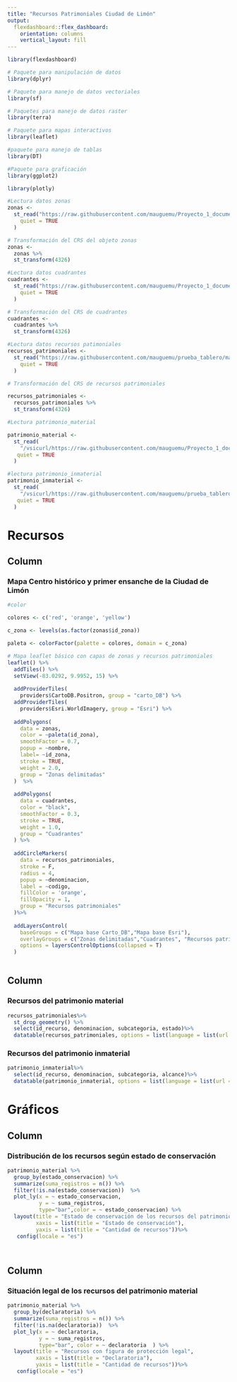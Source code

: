 ```yaml
---
title: "Recursos Patrimoniales Ciudad de Limón"
output: 
  flexdashboard::flex_dashboard:
    orientation: columns
    vertical_layout: fill
---
```


```r
library(flexdashboard)
```


```r
# Paquete para manipulación de datos
library(dplyr)

# Paquete para manejo de datos vectoriales
library(sf)

# Paquetes para manejo de datos raster
library(terra)

# Paquete para mapas interactivos
library(leaflet)

#paquete para manejo de tablas
library(DT)

#Paquete para graficación
library(ggplot2)

library(plotly)

```

```r
#Lectura datos zonas
zonas <-
  st_read("https://raw.githubusercontent.com/mauguemu/Proyecto_1_documento/master/Capas/zonas.geojson",
    quiet = TRUE
  )

# Transformación del CRS del objeto zonas
zonas <-
  zonas %>%
  st_transform(4326)

#Lectura datos cuadrantes
cuadrantes <-
  st_read("https://raw.githubusercontent.com/mauguemu/Proyecto_1_documento/master/Capas/cuadrantes.geojson",
    quiet = TRUE
  )

# Transformación del CRS de cuadrantes 
cuadrantes <-
  cuadrantes %>%
  st_transform(4326)

#Lectura datos recursos patimoniales  
recursos_patrimoniales <-
  st_read("https://raw.githubusercontent.com/mauguemu/prueba_tablero/master/Datos/capas/recursos_patrimonio_material.geojson",
    quiet = TRUE
  )

# Transformación del CRS de recursos patrimoniales

recursos_patrimoniales <-
  recursos_patrimoniales %>%
  st_transform(4326)

#Lectura patrimonio_material

patrimonio_material <-
  st_read(
    "/vsicurl/https://raw.githubusercontent.com/mauguemu/Proyecto_1_documento/master/Tablas/patrimonio_material_1.csv",
   quiet = TRUE
  )

#lectura patrimonio_inmaterial
patrimonio_inmaterial <-
  st_read(
    "/vsicurl/https://raw.githubusercontent.com/mauguemu/prueba_tablero/master/Datos/tablas/recursos_patrimonio_inmat.csv",
   quiet = TRUE
  )


```

Recursos
=======================================================================

Column {data-width=500}
-----------------------------------------------------------------------

### Mapa Centro histórico y primer ensanche de la Ciudad de Limón
```r

#color

colores <- c('red', 'orange', 'yellow')

c_zona <- levels(as.factor(zonas$id_zona))

paleta <- colorFactor(palette = colores, domain = c_zona)

# Mapa leaflet básico con capas de zonas y recursos patrimoniales 
leaflet() %>%
  addTiles() %>%
  setView(-83.0292, 9.9952, 15) %>%
  
  addProviderTiles(
    providers$CartoDB.Positron, group = "carto_DB") %>%
  addProviderTiles(
    providers$Esri.WorldImagery, group = "Esri") %>%
  
  addPolygons(
    data = zonas,
    color = ~paleta(id_zona),
    smoothFactor = 0.7,
    popup = ~nombre,
    label= ~id_zona,
    stroke = TRUE,
    weight = 2.0,
    group = "Zonas delimitadas"
  )  %>%
  
  addPolygons(
    data = cuadrantes,
    color = "black",
    smoothFactor = 0.3,
    stroke = TRUE,
    weight = 1.0,
    group = "Cuadrantes"
  ) %>%
  
  addCircleMarkers(
    data = recursos_patrimoniales,
    stroke = F,
    radius = 4,
    popup = ~denominacion,
    label = ~codigo,
    fillColor = 'orange',
    fillOpacity = 1,
    group = "Recursos patrimoniales"
  )%>%
  
  addLayersControl(
    baseGroups = c("Mapa base Carto_DB","Mapa base Esri"),
    overlayGroups = c("Zonas delimitadas","Cuadrantes", "Recursos patrimoniales"),
    options = layersControlOptions(collapsed = T)
  )
  

```

Column {data-width=500}
-----------------------------------------------------------------------

### Recursos del patrimonio material

```r
recursos_patrimoniales%>%
  st_drop_geometry() %>%
  select(id_recurso, denominacion, subcategoria, estado)%>%
  datatable(recursos_patrimoniales, options = list(language = list(url = '//cdn.datatables.net/plug-ins/1.11.3/i18n/es_es.json'), pageLength = 12))
```

### Recursos del patrimonio inmaterial

```r
patrimonio_inmaterial%>%
  select(id_recurso, denominacion, subcategoria, alcance)%>%
  datatable(patrimonio_inmaterial, options = list(language = list(url = '//cdn.datatables.net/plug-ins/1.11.3/i18n/es_es.json'), pageLength = 12))
```

Gráficos
=======================================================================

Column {data-width=500}
-----------------------------------------------------------------------
### Distribución de los recursos según estado de conservación

```r
patrimonio_material %>%
  group_by(estado_conservacion) %>%
  summarize(suma_registros = n()) %>%
  filter(!is.na(estado_conservacion))  %>%
  plot_ly(x = ~ estado_conservacion,
          y = ~ suma_registros,
          type="bar",color = ~ estado_conservacion) %>%
  layout(title = "Estado de conservación de los recursos del patrimonio material",
         xaxis = list(title = "Estado de conservación"),
         yaxis = list(title = "Cantidad de recursos"))%>%
   config(locale = "es")




```

Column {data-width=500}
-----------------------------------------------------------------------
### Situación legal de los recursos del patrimonio material 
```r
patrimonio_material %>%
  group_by(declaratoria) %>%
  summarize(suma_registros = n()) %>%
  filter(!is.na(declaratoria))  %>%
  plot_ly(x = ~ declaratoria,
          y = ~ suma_registros,
          type="bar", color = ~ declaratoria  ) %>%
  layout(title = "Recursos con figura de protección legal",
         xaxis = list(title = "Declaratoria"),
         yaxis = list(title = "Cantidad de recursos"))%>%
   config(locale = "es")
```

